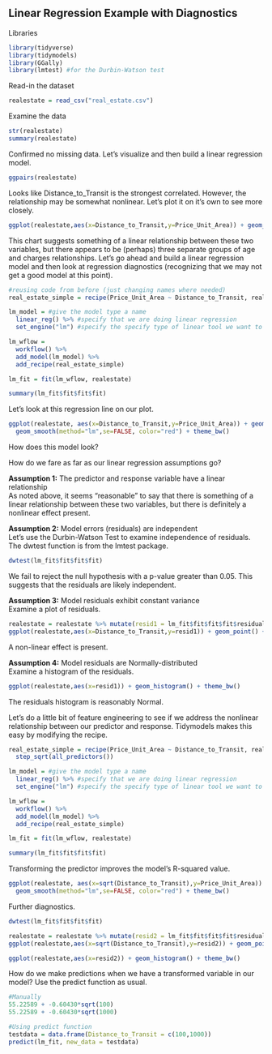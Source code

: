 ## Linear Regression Example with Diagnostics
Libraries
```{r,warning=FALSE,message=FALSE}
library(tidyverse)
library(tidymodels)
library(GGally)
library(lmtest) #for the Durbin-Watson test
```

Read-in the dataset
```{R}
realestate = read_csv("real_estate.csv")
```

Examine the data  
```{r}
str(realestate)
summary(realestate)
```

Confirmed no missing data. Let's visualize and then build a linear regression model. 
```{r}
ggpairs(realestate)
```

Looks like Distance_to_Transit is the strongest correlated. However, the relationship may be somewhat nonlinear. Let's plot it on it's own to see more closely.  
```{r}
ggplot(realestate,aes(x=Distance_to_Transit,y=Price_Unit_Area)) + geom_point(alpha=0.5) + theme_bw()
```

This chart suggests something of a linear relationship between these two variables, but there appears to be (perhaps) three separate groups of age and charges relationships. Let's go ahead and build a linear regression model and then look at regression diagnostics (recognizing that we may not get a good model at this point).

```{r}
#reusing code from before (just changing names where needed)
real_estate_simple = recipe(Price_Unit_Area ~ Distance_to_Transit, realestate)

lm_model = #give the model type a name 
  linear_reg() %>% #specify that we are doing linear regression
  set_engine("lm") #specify the specify type of linear tool we want to use 

lm_wflow = 
  workflow() %>% 
  add_model(lm_model) %>% 
  add_recipe(real_estate_simple)

lm_fit = fit(lm_wflow, realestate)
```

```{r}
summary(lm_fit$fit$fit$fit)
```

Let's look at this regression line on our plot.
```{r}
ggplot(realestate, aes(x=Distance_to_Transit,y=Price_Unit_Area)) + geom_point() + 
  geom_smooth(method="lm",se=FALSE, color="red") + theme_bw()
```

How does this model look?

How do we fare as far as our linear regression assumptions go?  

**Assumption 1:** The predictor and response variable have a linear relationship  
As noted above, it seems "reasonable" to say that there is something of a linear relationship between these two variables, but there is definitely a nonlinear effect present.  

**Assumption 2:** Model errors (residuals) are independent  
Let's use the Durbin-Watson Test to examine independence of residuals. The dwtest function is from the lmtest package.  
```{r}
dwtest(lm_fit$fit$fit$fit)
```
We fail to reject the null hypothesis with a p-value greater than 0.05. This suggests that the residuals are likely independent.  

**Assumption 3:** Model residuals exhibit constant variance  
Examine a plot of residuals.  
```{r}
realestate = realestate %>% mutate(resid1 = lm_fit$fit$fit$fit$residuals) #add the model residuals to our data frame
ggplot(realestate,aes(x=Distance_to_Transit,y=resid1)) + geom_point() + theme_bw()
```
A non-linear effect is present.

**Assumption 4:** Model residuals are Normally-distributed  
Examine a histogram of the residuals.  
```{r}
ggplot(realestate,aes(x=resid1)) + geom_histogram() + theme_bw()
```

The residuals histogram is reasonably Normal. 

Let's do a little bit of feature engineering to see if we address the nonlinear relationship between our predictor and response. Tidymodels makes this easy by modifying the recipe.  
```{r}
real_estate_simple = recipe(Price_Unit_Area ~ Distance_to_Transit, realestate) %>%
  step_sqrt(all_predictors())

lm_model = #give the model type a name 
  linear_reg() %>% #specify that we are doing linear regression
  set_engine("lm") #specify the specify type of linear tool we want to use 

lm_wflow = 
  workflow() %>% 
  add_model(lm_model) %>% 
  add_recipe(real_estate_simple)

lm_fit = fit(lm_wflow, realestate)

```

```{r}
summary(lm_fit$fit$fit$fit)
```

Transforming the predictor improves the model's R-squared value.  
```{r}
ggplot(realestate, aes(x=sqrt(Distance_to_Transit),y=Price_Unit_Area)) + geom_point() + 
  geom_smooth(method="lm",se=FALSE, color="red") + theme_bw()
```
Further diagnostics.  
```{r}
dwtest(lm_fit$fit$fit$fit)
```
```{r}
realestate = realestate %>% mutate(resid2 = lm_fit$fit$fit$fit$residuals) #add the model residuals to our data frame
ggplot(realestate,aes(x=sqrt(Distance_to_Transit),y=resid2)) + geom_point() + theme_bw()
```
```{r}
ggplot(realestate,aes(x=resid2)) + geom_histogram() + theme_bw()
```

How do we make predictions when we have a transformed variable in our model? Use the predict function as usual.   
```{r}
#Manually
55.22589 + -0.60430*sqrt(100)
55.22589 + -0.60430*sqrt(1000)

#Using predict function
testdata = data.frame(Distance_to_Transit = c(100,1000))
predict(lm_fit, new_data = testdata)
```






